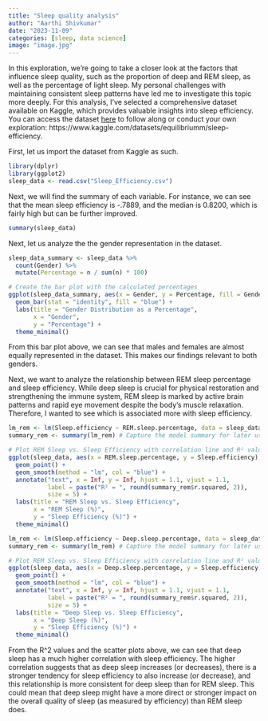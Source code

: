 ```yaml
---
title: "Sleep quality analysis"
author: "Aarthi Shivkumar"
date: "2023-11-09"
categories: [sleep, data science]
image: "image.jpg"
---
```


In this exploration, we're going to take a closer look at the factors that influence sleep quality, such as the proportion of deep and REM sleep, as well as the percentage of light sleep. My personal challenges with maintaining consistent sleep patterns have led me to investigate this topic more deeply. For this analysis, I've selected a comprehensive dataset available on Kaggle, which provides valuable insights into sleep efficiency. You can access the dataset [here](https://www.kaggle.com/datasets/equilibriumm/sleep-efficiency) to follow along or conduct your own exploration: https://www.kaggle.com/datasets/equilibriumm/sleep-efficiency.

First, let us import the dataset from Kaggle as such.

```r
library(dplyr)
library(ggplot2)
sleep_data <- read.csv("Sleep_Efficiency.csv")
```

Next, we will find the summary of each variable. For instance, we can see that the mean sleep efficiency is -.7889, and the median is 0.8200, which is fairly high but can be further improved.

```r
summary(sleep_data)
```

Next, let us analyze the the gender representation in the dataset.

```r
sleep_data_summary <- sleep_data %>%
  count(Gender) %>%
  mutate(Percentage = n / sum(n) * 100)

# Create the bar plot with the calculated percentages
ggplot(sleep_data_summary, aes(x = Gender, y = Percentage, fill = Gender)) +
  geom_bar(stat = "identity", fill = "blue") +
  labs(title = "Gender Distribution as a Percentage",
       x = "Gender",
       y = "Percentage") +
  theme_minimal()
```

From this bar plot above, we can see that males and females are almost equally represented in the dataset. This makes our findings relevant to both genders.

Next, we want to analyze the relationship between REM sleep percentage and sleep efficiency. While deep sleep is crucial for physical restoration and strengthening the immune system, REM sleep is marked by active brain patterns and rapid eye movement despite the body's muscle relaxation. Therefore, I wanted to see which is associated more with sleep efficiency.

```r
lm_rem <- lm(Sleep.efficiency ~ REM.sleep.percentage, data = sleep_data)
summary_rem <- summary(lm_rem) # Capture the model summary for later use

# Plot REM Sleep vs. Sleep Efficiency with correlation line and R² value
ggplot(sleep_data, aes(x = REM.sleep.percentage, y = Sleep.efficiency)) +
  geom_point() +
  geom_smooth(method = "lm", col = "blue") +
  annotate("text", x = Inf, y = Inf, hjust = 1.1, vjust = 1.1,
           label = paste("R² = ", round(summary_rem$r.squared, 2)),
           size = 5) +
  labs(title = "REM Sleep vs. Sleep Efficiency",
       x = "REM Sleep (%)",
       y = "Sleep Efficiency (%)") +
  theme_minimal()
```

```r
lm_rem <- lm(Sleep.efficiency ~ Deep.sleep.percentage, data = sleep_data)
summary_rem <- summary(lm_rem) # Capture the model summary for later use

# Plot REM Sleep vs. Sleep Efficiency with correlation line and R² value
ggplot(sleep_data, aes(x = Deep.sleep.percentage, y = Sleep.efficiency)) +
  geom_point() +
  geom_smooth(method = "lm", col = "blue") +
  annotate("text", x = Inf, y = Inf, hjust = 1.1, vjust = 1.1,
           label = paste("R² = ", round(summary_rem$r.squared, 2)),
           size = 5) +
  labs(title = "Deep Sleep vs. Sleep Efficiency",
       x = "Deep Sleep (%)",
       y = "Sleep Efficiency (%)") +
  theme_minimal()

```

From the R\^2 values and the scatter plots above, we can see that deep sleep has a much higher correlation with sleep efficiency. The higher correlation suggests that as deep sleep increases (or decreases), there is a stronger tendency for sleep efficiency to also increase (or decrease), and this relationship is more consistent for deep sleep than for REM sleep. This could mean that deep sleep might have a more direct or stronger impact on the overall quality of sleep (as measured by efficiency) than REM sleep does.
